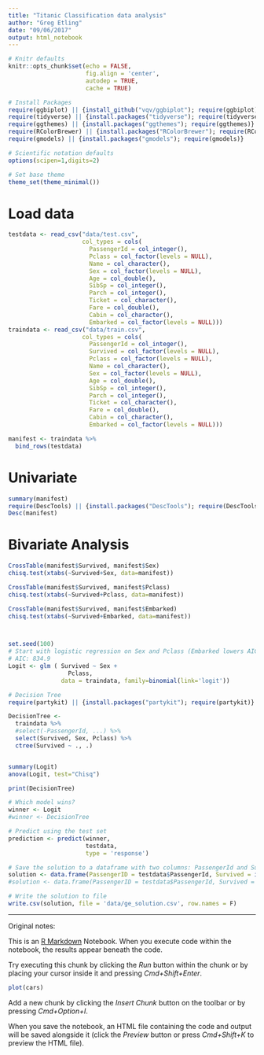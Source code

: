```yaml
---
title: "Titanic Classification data analysis"
author: "Greg Etling"
date: "09/06/2017"
output: html_notebook
---
```


```r
# Knitr defaults
knitr::opts_chunk$set(echo = FALSE,
                      fig.align = 'center', 
                      autodep = TRUE,
                      cache = TRUE)

# Install Packages
require(ggbiplot) || {install_github("vqv/ggbiplot"); require(ggbiplot)}
require(tidyverse) || {install.packages("tidyverse"); require(tidyverse)}
require(ggthemes) || {install.packages("ggthemes"); require(ggthemes)}
require(RColorBrewer) || {install.packages("RColorBrewer"); require(RColorBrewer)}
require(gmodels) || {install.packages("gmodels"); require(gmodels)}

# Scientific notation defaults
options(scipen=1,digits=2)

# Set base theme
theme_set(theme_minimal())
```
# Load data
```r
testdata <- read_csv("data/test.csv",
                     col_types = cols(
                       PassengerId = col_integer(),
                       Pclass = col_factor(levels = NULL),
                       Name = col_character(),
                       Sex = col_factor(levels = NULL),
                       Age = col_double(),
                       SibSp = col_integer(),
                       Parch = col_integer(),
                       Ticket = col_character(),
                       Fare = col_double(),
                       Cabin = col_character(),
                       Embarked = col_factor(levels = NULL)))
traindata <- read_csv("data/train.csv",
                     col_types = cols(
                       PassengerId = col_integer(),
                       Survived = col_factor(levels = NULL),
                       Pclass = col_factor(levels = NULL),
                       Name = col_character(),
                       Sex = col_factor(levels = NULL),
                       Age = col_double(),
                       SibSp = col_integer(),
                       Parch = col_integer(),
                       Ticket = col_character(),
                       Fare = col_double(),
                       Cabin = col_character(),
                       Embarked = col_factor(levels = NULL)))

manifest <- traindata %>%
  bind_rows(testdata)
```

# Univariate
```r
summary(manifest)
require(DescTools) || {install.packages("DescTools"); require(DescTools)}
Desc(manifest)
```
# Bivariate Analysis
```r
CrossTable(manifest$Survived, manifest$Sex)
chisq.test(xtabs(~Survived+Sex, data=manifest))

CrossTable(manifest$Survived, manifest$Pclass)
chisq.test(xtabs(~Survived+Pclass, data=manifest))

CrossTable(manifest$Survived, manifest$Embarked)
chisq.test(xtabs(~Survived+Embarked, data=manifest))
```

```r

```

```r

```

```r
set.seed(100)
# Start with logistic regression on Sex and Pclass (Embarked lowers AIC)
# AIC: 834.9
Logit <- glm ( Survived ~ Sex +
                 Pclass,
               data = traindata, family=binomial(link='logit'))

# Decision Tree
require(partykit) || {install.packages("partykit"); require(partykit)}

DecisionTree <- 
  traindata %>% 
  #select(-PassengerId, ...) %>% 
  select(Survived, Sex, Pclass) %>%
  ctree(Survived ~ ., .)
```

```r

```

```r
summary(Logit)
anova(Logit, test="Chisq")

print(DecisionTree)
```


```r
# Which model wins?
winner <- Logit
#winner <- DecisionTree

# Predict using the test set
prediction <- predict(winner, 
                      testdata,
                      type = 'response')

# Save the solution to a dataframe with two columns: PassengerId and Survived (prediction)
solution <- data.frame(PassengerID = testdata$PassengerId, Survived = ifelse(prediction > 0.5,1,0))
#solution <- data.frame(PassengerID = testdata$PassengerId, Survived = prediction)

# Write the solution to file
write.csv(solution, file = 'data/ge_solution.csv', row.names = F)
```

---
Original notes:

This is an [R Markdown](http://rmarkdown.rstudio.com) Notebook. When you execute code within the notebook, the results appear beneath the code. 

Try executing this chunk by clicking the *Run* button within the chunk or by placing your cursor inside it and pressing *Cmd+Shift+Enter*. 

```r
plot(cars)
```

Add a new chunk by clicking the *Insert Chunk* button on the toolbar or by pressing *Cmd+Option+I*.

When you save the notebook, an HTML file containing the code and output will be saved alongside it (click the *Preview* button or press *Cmd+Shift+K* to preview the HTML file).
